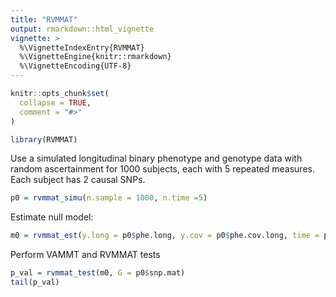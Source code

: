 ```yaml
---
title: "RVMMAT"
output: rmarkdown::html_vignette
vignette: >
  %\VignetteIndexEntry{RVMMAT}
  %\VignetteEngine{knitr::rmarkdown}
  %\VignetteEncoding{UTF-8}
---
```


```r
knitr::opts_chunk$set(
  collapse = TRUE,
  comment = "#>"
)
```

```r
library(RVMMAT)
```

Use a simulated longitudinal binary phenotype and genotype data with random ascertainment for 1000 subjects, each with 5 repeated measures. Each subject has 2 causal SNPs.
```r
p0 = rvmmat_simu(n.sample = 1000, n.time =5)
```


Estimate null model:
```r
m0 = rvmmat_est(y.long = p0$phe.long, y.cov = p0$phe.cov.long, time = p0$phe.time,phe.model=p0$phe.model)

```

Perform VAMMT and RVMMAT tests
```r
p_val = rvmmat_test(m0, G = p0$snp.mat)
tail(p_val)
```


